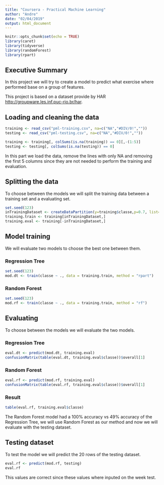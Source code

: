 ---
title: "Coursera - Practical Machine Learning"
author: "Andre"
date: "02/04/2019"
output: html_document
---

```{r setup, include=FALSE}
knitr::opts_chunk$set(echo = TRUE)
library(caret)
library(tidyverse)
library(randomForest)
library(rpart)
```


## Executive Summary

In this project we will try to create a model to predict what exercise where performed base on a group of features.

This project is based on a dataset provide by HAR [http://groupware.les.inf.puc-rio.br/har](http://groupware.les.inf.puc-rio.br/har).


## Loading and cleaning the data

```{r}
training <- read_csv("pml-training.csv", na=c("NA","#DIV/0!",""))
testing <- read_csv("pml-testing.csv", na=c("NA","#DIV/0!",""))

training <- training[, colSums(is.na(training)) == 0][,-(1:5)]
testing <- testing[, colSums(is.na(testing)) == 0]
```

In this part we load the data, remove the lines with only NA and removing the first 5 columns since they are not needed to perform the training and evaluation.

## Splitting the data

To choose between the models we will split the training data between a training set and a evaluating set.

```{r}
set.seed(123)
inTrainingDataset <- createDataPartition(y=training$classe,p=0.7, list=FALSE)
training.train <- training[inTrainingDataset,]
training.eval <- training[-inTrainingDataset,]
```

## Model training

We will evaluate two models to choose the best one between them.

### Regression Tree

```{r cache=TRUE}
set.seed(123)
mod.dt <- train(classe ~ ., data = training.train, method = "rpart")
```

### Random Forest

```{r cache=TRUE}
set.seed(123)
mod.rf <- train(classe ~ ., data = training.train, method = "rf")
```

## Evaluating

To choose between the models we will evaluate the two models.

### Regression Tree

```{r cache=TRUE}
eval.dt <- predict(mod.dt, training.eval)
confusionMatrix(table(eval.dt, training.eval$classe))$overall[1]
```

### Random Forest

```{r cache=TRUE}
eval.rf <- predict(mod.rf, training.eval)
confusionMatrix(table(eval.rf, training.eval$classe))$overall[1]
```

### Result

```{r}
table(eval.rf, training.eval$classe)
```

The Random Forest model had a 100% accuracy vs 49% accuracy of the Regression Tree, we will use Random Forest as our method and now we will evaluate with the testing dataset.

## Testing dataset

To test the model we will predict the 20 rows of the testing dataset.

```{r cache=TRUE}
eval.rf <- predict(mod.rf, testing)
eval.rf
```

This values are correct since these values where inputed on the week test.